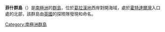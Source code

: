 {{coord|66|2|S|65|25|W|source:GNIS|display=title}}

'''菲什群島'''（{{lang-en|Fish Islands}}）是[[南極洲|南極洲]]的[[群島|群島]]，位於[[葛拉漢地|葛拉漢地]]西岸對開海域，處於[[霍特達爾灣|霍特達爾灣]]入口處的北部，該群島由[[英國|英國]]的探險隊發現和命名。

{{DEFAULTSORT:Fish Islands}}
[[Category:南極洲群島|Category:南極洲群島]]


{{GrahamCoast-geo-stub}}
